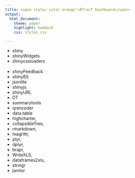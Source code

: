 ---
title: <span style='color:orange'>BTracT Dashboard</span>
output:
  html_document:
    theme: paper
    highlight: haddock 
    css: styles.css

---

+ shiny <br> 
+ shinyWidgets <br> 
+ shinycssloaders <br>  
+ shinyFeedback <br> 
+ shinyBS <br>
+ jsonlite <br>
+ shinyjs <br>
+ shinyURL <br>
+ DT <br>
+ summarytools <br>
+ qrencoder <br>
+ data.table <br>
+ highcharter, 
+ collapsibleTree, 
+ rmarkdown,
+ magrittr,
+ plyr, 
+ dplyr, 
+ brapi, 
+ WriteXLS,
+ dataframes2xls,
+ stringr
+ janitor